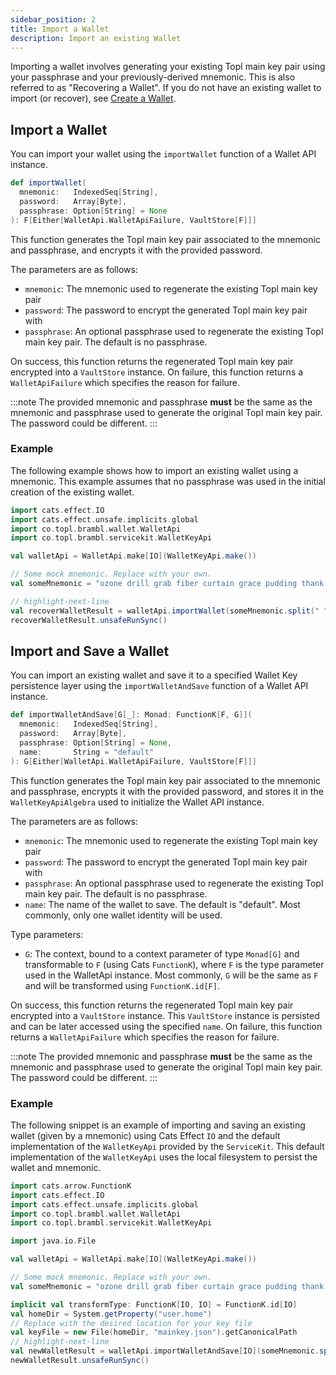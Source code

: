 ```yaml
---
sidebar_position: 2
title: Import a Wallet
description: Import an existing Wallet
---
```




Importing a wallet involves generating your existing Topl main key pair using your passphrase and your previously-derived mnemonic.
This is also referred to as "Recovering a Wallet". If you do not have an existing wallet to import (or recover), see
[Create a Wallet](./create).

## Import a Wallet

You can import your wallet using
the <ScaladocLink path="co/topl/brambl/wallet/WalletApi.html#importWallet(IndexedSeq[String],Array[Byte],Option[String]):F[Either[WalletApiFailure,VaultStore[F]]]"><code>importWallet</code></ScaladocLink>
function of a Wallet API instance.

```scala
def importWallet(
  mnemonic:   IndexedSeq[String],
  password:   Array[Byte],
  passphrase: Option[String] = None
): F[Either[WalletApi.WalletApiFailure, VaultStore[F]]]
```

This function generates the Topl main key pair associated to the mnemonic and passphrase, and encrypts it with the provided password.

The parameters are as follows:
- `mnemonic`: The mnemonic used to regenerate the existing Topl main key pair
- `password`: The password to encrypt the generated Topl main key pair with
- `passphrase`: An optional passphrase used to regenerate the existing Topl main key pair. The default is no passphrase.

On success, this function returns the regenerated Topl main key pair encrypted into a `VaultStore` instance. On failure, this
function returns
a <ScaladocLink path="co/topl/brambl/wallet/WalletApi$$WalletApiFailure.html"><code>WalletApiFailure</code></ScaladocLink>
which specifies the reason for failure.

:::note
The provided mnemonic and passphrase **must** be the same as the mnemonic and passphrase used to generate the original Topl main key pair.
The password could be different.
:::

### Example

The following example shows how to import an existing wallet using a mnemonic. This example assumes that no passphrase
was used in the initial creation of the existing wallet.

```scala
import cats.effect.IO
import cats.effect.unsafe.implicits.global
import co.topl.brambl.wallet.WalletApi
import co.topl.brambl.servicekit.WalletKeyApi

val walletApi = WalletApi.make[IO](WalletKeyApi.make())

// Some mock mnemonic. Replace with your own.
val someMnemonic = "ozone drill grab fiber curtain grace pudding thank cruise elder eight picnic"

// highlight-next-line
val recoverWalletResult = walletApi.importWallet(someMnemonic.split(" "), "password".getBytes)
recoverWalletResult.unsafeRunSync()
```

## Import and Save a Wallet

You can import an existing wallet and save it to a specified Wallet Key persistence layer using
the <ScaladocLink path="co/topl/brambl/wallet/WalletApi.html#importWalletAndSave[G[_]](IndexedSeq[String],Array[Byte],Option[String],String)(Monad[G],ToMonad[G]):G[Either[WalletApiFailure,VaultStore[F]]]"><code>importWalletAndSave</code></ScaladocLink>
function of a Wallet API instance.

```scala
def importWalletAndSave[G[_]: Monad: FunctionK[F, G]](
  mnemonic:   IndexedSeq[String],
  password:   Array[Byte],
  passphrase: Option[String] = None,
  name:       String = "default"
): G[Either[WalletApi.WalletApiFailure, VaultStore[F]]]
```

This function generates the Topl main key pair associated to the mnemonic and passphrase, encrypts it with the provided
password, and stores it in the `WalletKeyApiAlgebra` used to initialize the Wallet API instance.

The parameters are as follows:
- `mnemonic`: The mnemonic used to regenerate the existing Topl main key pair
- `password`: The password to encrypt the generated Topl main key pair with
- `passphrase`: An optional passphrase used to regenerate the existing Topl main key pair. The default is no passphrase.
- `name`: The name of the wallet to save. The default is "default". Most commonly, only one wallet identity will be used.

Type parameters:
- `G`: The context, bound to a context parameter of type `Monad[G]` and transformable to `F` (using Cats `FunctionK`),
where `F` is the type parameter used in the WalletApi instance. Most commonly, `G` will be the same as `F` and will be transformed
using `FunctionK.id[F]`.

On success, this function returns the regenerated Topl main key pair encrypted into a `VaultStore` instance. This
`VaultStore` instance is persisted and can be later accessed using the specified `name`. On failure, this function returns
a <ScaladocLink path="co/topl/brambl/wallet/WalletApi$$WalletApiFailure.html"><code>WalletApiFailure</code></ScaladocLink>
which specifies the reason for failure.

:::note
The provided mnemonic and passphrase **must** be the same as the mnemonic and passphrase used to generate the original Topl main key pair.
The password could be different.
:::

### Example

The following snippet is an example of importing and saving an existing wallet (given by a mnemonic) using Cats Effect
`IO` and the default implementation of the `WalletKeyApi` provided by
the <ScaladocLink path="co/topl/brambl/servicekit/index.html"><code>ServiceKit</code></ScaladocLink>. This default implementation
of the `WalletKeyApi` uses the local filesystem to persist the wallet and mnemonic.

```scala
import cats.arrow.FunctionK
import cats.effect.IO
import cats.effect.unsafe.implicits.global
import co.topl.brambl.wallet.WalletApi
import co.topl.brambl.servicekit.WalletKeyApi

import java.io.File

val walletApi = WalletApi.make[IO](WalletKeyApi.make())

// Some mock mnemonic. Replace with your own.
val someMnemonic = "ozone drill grab fiber curtain grace pudding thank cruise elder eight picnic"

implicit val transformType: FunctionK[IO, IO] = FunctionK.id[IO]
val homeDir = System.getProperty("user.home")
// Replace with the desired location for your key file
val keyFile = new File(homeDir, "mainkey.json").getCanonicalPath
// highlight-next-line
val newWalletResult = walletApi.importWalletAndSave[IO](someMnemonic.split(" "), "password".getBytes, name = keyFile)
newWalletResult.unsafeRunSync()
```